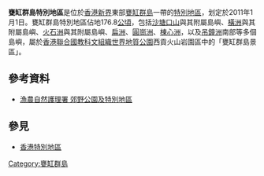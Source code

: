 '''甕缸群島特別地區'''是位於[[香港|香港]][[新界|新界]]東部[[甕缸群島|甕缸群島]]一帶的[[香港特別地區|特別地區]]，划定於2011年1月1日。甕缸群島特別地區佔地176.8[[公頃|公頃]]，包括[[沙塘口山|沙塘口山]]與其附屬島嶼、[[橫洲_(西貢)|橫洲]]與其附屬島嶼、[[火石洲|火石洲]]與其附屬島嶼、[[扁洲|扁洲]]、[[圓崗洲|圓崗洲]]、[[棟心洲|棟心洲]]，以及[[吊鐘洲|吊鐘洲]]南部等多個島嶼，屬於[[香港聯合國教科文組織世界地質公園|香港聯合國教科文組織世界地質公園]]西貢火山岩園區中的「甕缸群島景區」。

==參考資料==
*[http://www.afcd.gov.hk/tc_chi/country/cou_lea/cp_sa.html 漁農自然護理署 郊野公園及特別地區] {{Wayback|url=http://www.afcd.gov.hk/tc_chi/country/cou_lea/cp_sa.html |date=20110914020454 }}

==參見==
* [[香港特別地區|香港特別地區]]

{{香港特別地區}}
{{中國香港世界地質公園}}
[[Category:甕缸群島|Category:甕缸群島]]